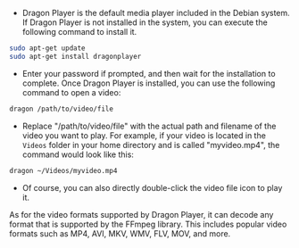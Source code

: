 - Dragon Player is the default media player included in the Debian system. If Dragon Player is not installed in the system, you can execute the following command to install it.

```bash
sudo apt-get update
sudo apt-get install dragonplayer
```

- Enter your password if prompted, and then wait for the installation to complete.
  Once Dragon Player is installed, you can use the following command to open a video:

```bash
dragon /path/to/video/file
```

- Replace "/path/to/video/file" with the actual path and filename of the video you want to play. For example, if your video is located in the `Videos` folder in your home directory and is called "myvideo.mp4", the command would look like this:

```bash
dragon ~/Videos/myvideo.mp4
```

- Of course, you can also directly double-click the video file icon to play it.

As for the video formats supported by Dragon Player, it can decode any format that is supported by the FFmpeg library. This includes popular video formats such as MP4, AVI, MKV, WMV, FLV, MOV, and more.
